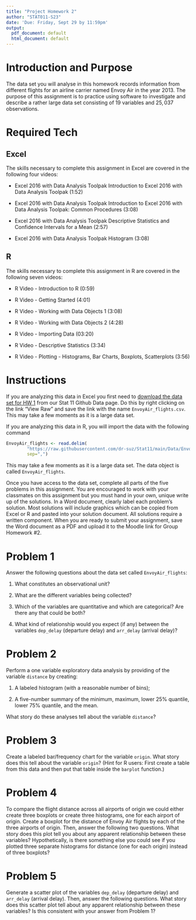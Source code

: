 ```yaml
---
title: "Project Homework 2"
author: "STAT011-S23"
date: 'Due: Friday, Sept 29 by 11:59pm'
output:
  pdf_document: default
  html_document: default
---
```


# Introduction and Purpose 

The data set you will analyse in this homework records information from different flights for an airline carrier named Envoy Air in the year 2013. The purpose of this assignment is to practice using software to investigate and describe a rather large data set consisting of $19$ variables and $25,037$ observations. 


# Required Tech 

## Excel 

The skills necessary to complete this assignment in Excel are covered in the following four videos:

* Excel 2016 with Data Analysis Toolpak Introduction to Excel 2016 with Data Analysis Toolpak (1:52)

* Excel 2016 with Data Analysis Toolpak Introduction to Excel 2016 with Data Analysis Toolpak: Common Procedures (3:08)

* Excel 2016 with Data Analysis Toolpak Descriptive Statistics and Confidence Intervals for a Mean (2:57)

* Excel 2016 with Data Analysis Toolpak Histogram (3:08)


## R

The skills necessary to complete this assignment in R are covered in the following seven videos:

* R Video - Introduction to R (0:59)

* R Video - Getting Started (4:01)

* R Video - Working with Data Objects 1 (3:08)

* R Video - Working with Data Objects 2 (4:28)

* R Video - Importing Data (03:20)

* R Video - Descriptive Statistics (3:34)

* R Video - Plotting - Histograms, Bar Charts, Boxplots, Scatterplots (3:56)


# Instructions

If you are analyzing this data in Excel you first need to [download the data set for HW 1](https://github.com/ProfSuzy/Stat11/blob/main/Data/EnvoyAir_flights.txt) from our Stat 11 Github Data page. Do this by right clicking on the link "View Raw" and save the link with the name `EnvoyAir_flights.csv`. This may take a few moments as it is a large data set.

If you are analyzing this data in R, you will import the data with the following command
```r
EnvoyAir_flights <- read.delim(
        "https://raw.githubusercontent.com/dr-suz/Stat11/main/Data/EnvoyAir_flights.txt",
        sep=",")
```
This may take a few moments as it is a large data set. The data object is called `EnvoyAir_flights`. 

Once you have access to the data set, complete all parts of the five problems in this assignment. You are encouraged to work with your classmates on this assignment but you must hand in your own, unique write up of the solutions. In a Word document, clearly label each problem's solution. Most solutions will include graphics which can be copied from Excel or R and pasted into your solution document. All solutions require a written component. When you are ready to submit your assignment, save the Word document as a PDF and upload it to the Moodle link for Group Homework \#2.


# Problem 1 

Answer the following questions about the data set called `EnvoyAir_flights`:

  1. What constitutes an observational unit? 
  
  2. What are the different variables being collected?
  
  3. Which of the variables are quantitative and which are categorical? Are there any that could be both? 
  
  4. What kind of relationship would you expect (if any) between the variables `dep_delay` (departure delay) and `arr_delay` (arrival delay)?



# Problem 2

Perform a one variable exploratory data analysis by providing of the variable `distance` by creating:

  1. A labeled histogram (with a reasonable number of bins);

  2. A five-number summary of the minimum, maximum, lower 25\% quantile, lower 75\% quantile, and the mean.   

What story do these analyses tell about the variable `distance`? 


# Problem 3

Create a labeled bar/frequency chart for the variable `origin`. What story does this tell about the variable `origin`? (Hint for R users: First create a table from this data and then put that table inside the `barplot` function.) 





# Problem 4

To compare the flight distance across all airports of origin we could either create three boxplots or create three histograms, one for each airport of origin. Create a boxplot for the distance of Envoy Air flights by each of the three airports of origin. Then, answer the following two questions. What story does this plot tell you about any apparent relationship between these variables? Hypothetically, is there something else you could see if you plotted three separate histograms for distance (one for each origin) instead of three boxplots?




# Problem 5

Generate a scatter plot of the variables `dep_delay` (departure delay) and `arr_delay` (arrival delay). Then, answer the following questions. What story does this scatter plot tell about any apparent relationship between these variables? Is this consistent with your answer from Problem 1? 





 